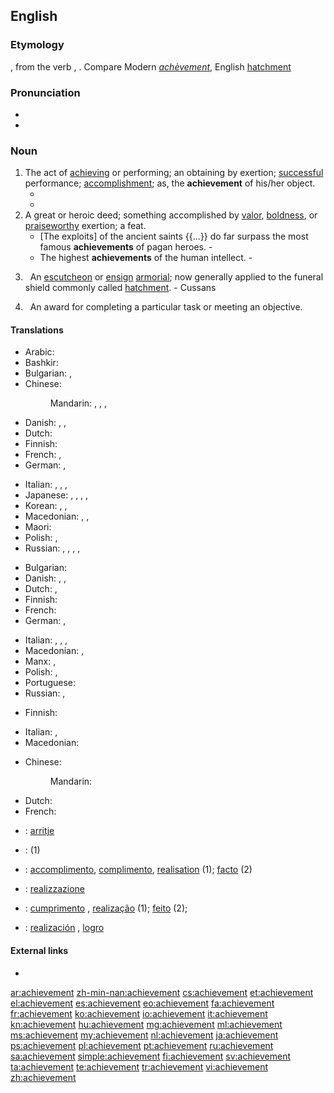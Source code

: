 ==English==
{{Webster 1913}}

===Etymology===
{{etyl|fro|en}} {{term|achevement|lang=fro}}, from the verb {{term|achever|lang=fro}}, {{term|achiever||to finish|lang=fro}}. Compare Modern {{etyl|fr|-}} ''[[achèvement]]'', English [[hatchment]]

===Pronunciation===
* {{IPA|/əˈtʃiːvmənt/}}
* {{audio|en-us-achievement.ogg|Audio (US)}}

===Noun===
{{en-noun}}

# The act of [[achieving]] or performing; an obtaining by exertion; [[successful]] performance; [[accomplishment]]; as, the '''achievement''' of his/her object.
#* {{quote-book|year=1963|author={{w|Margery Allingham}}
|title={{w|The China Governess}}
|chapter=1|url=http://openlibrary.org/works/OL2004261W
|passage=The original family who had begun to build a palace to rival Nonesuch had died out before they had put up little more than the gateway, so that the actual structure which had come down to posterity retained the secret magic of a promise rather than the overpowering splendour of a great architectural '''achievement'''.}}
#* {{quote-magazine|year=2012|month=March-April
|author=[[w:Terry Sejnowski|Terrence J. Sejnowski]]
|title=Well-connected Brains
|volume=100|issue=2|page=171
|magazine={{w|American Scientist}}
|url=http://www.americanscientist.org/bookshelf/pub/well-connected-brains
|passage=Creating a complete map of the human connectome would therefore be a monumental milestone but not the end of the journey to understanding how our brains work. The '''achievement''' will transform neuroscience and serve as the starting point for asking questions we could not otherwise have answered,&nbsp;[&hellip;].}}
# A great or heroic deed; something accomplished by [[valor]], [[boldness]], or [[praiseworthy]] exertion; a feat.
#* [The exploits] of the ancient saints {{...}} do far surpass the most famous '''achievements''' of pagan heroes. - {{w|Isaac Barrow}}
#* The highest '''achievements''' of the human intellect. - {{w|Thomas Babington Macaulay}}
# {{context|heraldry|lang=en}}&nbsp; An [[escutcheon]] or [[ensign]] [[armorial]]; now generally applied to the funeral shield commonly called [[hatchment]]. - Cussans
# {{context|video games|lang=en}}&nbsp; An award for completing a particular task or meeting an objective.
#: {{usex|Finishing the game does not give you a 100% score until you have unlocked all of the '''achievements'''.|lang=en}}

====Translations====
{{trans-top|act of achieving or performing}}
* Arabic: {{t|ar|إنجاز|m|tr=ʾinjāz}}
* Bashkir: {{t|ba|ҡаҙаныш|sc=Cyrl}}
* Bulgarian: {{t+|bg|постижение}},  {{t+|bg|изпълнение}}
* Chinese:
*: Mandarin: {{t+|cmn|成就|tr=chéngjiù|sc=Hani}}, {{t+|cmn|成果|tr=chéngguǒ|sc=Hani}}, {{t+|cmn|成績|sc=Hani}}, {{t+|cmn|成绩|tr=chéngjì|sc=Hani}}
* Danish: {{t|da|udførelse|c}}, {{t|da|præstation|c}}, {{t|da|resultat|n}}
* Dutch: {{t+|nl|prestatie}}
* Finnish: {{t+|fi|saavutus}}
* French: {{t+|fr|réalisation|f}}, {{t+|fr|accomplissement|m}}
* German: {{t|de|Errungenschaft|f}}, {{t|de|Vollendung|f}}
{{trans-mid}}
* Italian: {{t+|it|realizzazione|f}}, {{t+|it|prestazione|f}}, {{t+|it|conseguimento|m}}, {{t+|it|rendimento|m}}
* Japanese: {{t+|ja|達成|tr=たっせい, tassei|sc=Jpan}}, {{t+|ja|到達|tr=とうたつ, tōtatsu|sc=Jpan}}, {{t+|ja|業績|tr=ぎょうせき, gyōseki|sc=Jpan}}, {{t+|ja|成果|tr=せいか, seika|sc=Jpan}}, {{t+|ja|成績|tr=せいせき, seiseki|sc=Jpan}}
* Korean: {{t+|ko|달성|tr=dalseong|sc=Hang}},  {{t+|ko|업적|tr=eopjeok|sc=Hang}},  {{t+|ko|성과|tr=seonggwa|sc=Hang}}
* Macedonian: {{t|mk|достигнување|n|tr=dostignúvanje}},  {{t|mk|постигнување|f|tr=postignúvanje}},  {{t|mk|успех|m|tr=úspeh}}
* Maori: {{t|mi|tutukitanga}}
* Polish: {{t+|pl|dokonanie|n}}, {{t+|pl|osiągnięcie|n}}
* Russian: {{t+|ru|достижение|n|tr=dostižénije}}, {{t+|ru|успех|m|tr=uspéx}}, {{t+|ru|свершение|n|tr=sveršénije}}, {{t+|ru|выполнение|n|tr=vypolnénije}}, {{t+|ru|исполнение|n|tr=ispoln'énije}}
{{trans-bottom}}

{{trans-top|great or heroic deed}}
* Bulgarian: {{t+|bg|подвиг|m|tr=pódvig}}
* Danish: {{t|da|bedrift|c}}, {{t|da|præstation|c}}, {{t|da|resultat|n}}
* Dutch: {{t+|nl|prestatie|f}}, {{t|nl|verwezenlijking|f}}
* Finnish: {{t+|fi|saavutus}}
* French: {{t+|fr|haut fait|m}}
* German: {{t|de|Errungenschaft|f}}, {{t|de|Vollendung|f}}
{{trans-mid}}
* Italian: {{t+|it|impresa|f}}, {{t|it|gesta|f-p}}, {{t+|it|risultato|m}}, {{t+|it|conquista|f}}
* Macedonian: {{t|mk|подвиг|m|tr=pódvig}},  {{t|mk|дело|n|tr=délo}}
* Manx: {{t|gv|ard-nhee}}, {{t|gv|ard-obbyr|f}}
* Polish: {{t+|pl|dokonanie|n}}, {{t+|pl|osiągnięcie|n}}
* Portuguese: {{t+|pt|feito|m}}
* Russian: {{t+|ru|подвиг|m|tr=pódvig}}, {{t+|ru|свершение|n|tr=sveršénije}}
{{trans-bottom}}

{{trans-top|heraldry: escutcheon}}
* Finnish: {{t|fi|vaakunakilpi}}
{{trans-mid}}
* Italian: {{t|it|stemma|m}}, {{t+|it|blasone|m}}
* Macedonian: {{t|mk|достигнување|n|tr=dostignúvanje}}
{{trans-bottom}}

{{trans-top|a reward in video games}}
* Chinese:
*: Mandarin: {{t+|cmn|成就|tr=chéngjiù|sc=Hans}}
{{trans-mid}}
* Dutch: {{t+|nl|prestatie|f}}
* French: {{t+|fr|succès|m}}
{{trans-bottom}}

{{checktrans-top|}}
* {{ttbc|sq}}: [[arritje]]
* {{ttbc|he}}: {{t|he|הישג|m|tr=Hey'sseg}} (1)
* {{ttbc|ia}}: [[accomplimento]], [[complimento]], [[realisation]] (1); [[facto]] (2)
{{trans-mid}}
* {{ttbc|it}}: [[realizzazione]] {{g|f}}
* {{ttbc|pt}}: [[cumprimento]] {{g|m}}, [[realização]] {{g|f}} (1); [[feito]] {{g|m}} (2);
* {{ttbc|es}}: [[realización]] {{g|f}}, [[logro]] {{g|m}}
{{trans-bottom}}

====External links====
* {{R:Webster 1913}}

[[ar:achievement]]
[[zh-min-nan:achievement]]
[[cs:achievement]]
[[et:achievement]]
[[el:achievement]]
[[es:achievement]]
[[eo:achievement]]
[[fa:achievement]]
[[fr:achievement]]
[[ko:achievement]]
[[io:achievement]]
[[it:achievement]]
[[kn:achievement]]
[[hu:achievement]]
[[mg:achievement]]
[[ml:achievement]]
[[ms:achievement]]
[[my:achievement]]
[[nl:achievement]]
[[ja:achievement]]
[[ps:achievement]]
[[pl:achievement]]
[[pt:achievement]]
[[ru:achievement]]
[[sa:achievement]]
[[simple:achievement]]
[[fi:achievement]]
[[sv:achievement]]
[[ta:achievement]]
[[te:achievement]]
[[tr:achievement]]
[[vi:achievement]]
[[zh:achievement]]
